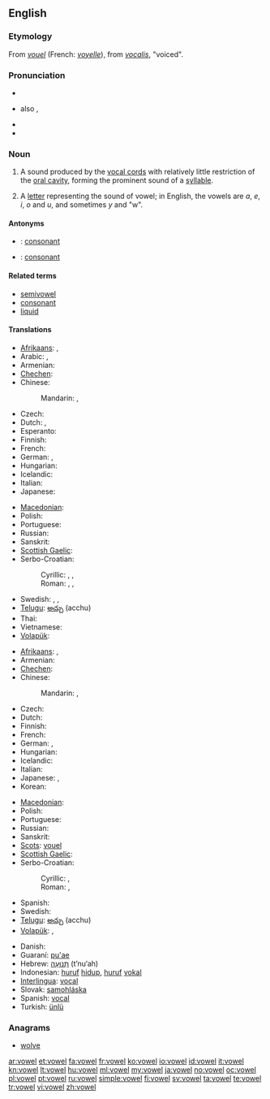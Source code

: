 ==English==
{{wikipedia}}

===Etymology===
From {{etyl|fro}} ''[[vouel]]'' (French: ''[[voyelle]]''), from {{etyl|la}} ''[[vocalis]]'', "voiced".

===Pronunciation===
* {{IPA|/ˈvaʊəl/}}
* {{a|US}} also {{IPA|/vaʊl/}}, {{SAMPA|/vaUl/}}
* {{audio|en-us-vowel.ogg|Audio (US)}}
* {{rhymes|aʊəl|aʊl}}

===Noun===
{{en-noun}}

# {{phonetics}} A sound produced by the [[vocal cords]] with relatively little restriction of the [[oral cavity]], forming the prominent sound of a [[syllable]].
# A [[letter]] representing the sound of vowel; in English, the vowels are ''a'', ''e'', ''i'', ''o'' and ''u'', and  sometimes ''y'' and "w".

====Antonyms====
* {{italbrac|sound}}: [[consonant]]
* {{italbrac|letter}}: [[consonant]]

====Related terms====
* [[semivowel]]
* [[consonant]]
* [[liquid]]

====Translations====
{{trans-top|sound}}
* [[Afrikaans]]: {{t|af|klinker}}, {{t|af|vokaal}}
* Arabic: {{t|ar|مصوت|m|tr=muṣawwat}}, {{t-|ar|حركة|f|tr=Háraka}}
* Armenian: {{t-|hy|ձայնավոր|tr=jaynavor}}
* [[Chechen]]: {{tø|ce|мукъаме}}
* Chinese:
*: Mandarin: {{t-|cmn|母音|tr=mǔyīn|sc=Hani}}, {{t-|cmn|元音|tr=yuányīn|sc=Hani}}
* Czech: {{t-|cs|samohláska|f}}
* Dutch: {{t|nl|klinker|m}}, {{t|nl|klinkerklank|m}}
* Esperanto: {{t|eo|vokalo}}
* Finnish: {{t+|fi|vokaali}}
* French: {{t+|fr|voyelle|f}}
* German: {{t+|de|Vokal|m}}, {{t+|de|Selbstlaut|m}}
* Hungarian: {{t+|hu|magánhangzó}}
* Icelandic: {{t-|is|sérhljóð|n}}
* Italian: {{t+|it|vocale|f}}
* Japanese: {{t+|ja|母音|tr=ぼいん, boin}}
{{trans-mid}}
* [[Macedonian]]: {{t|mk|самогласка|f|tr=samóglaska}}
* Polish: {{t+|pl|samogłoska|f}}
* Portuguese: {{t+|pt|vogal|f}}
* Russian: {{t-|ru|гласный|m|tr=glásnyj}}
* Sanskrit: {{t-|sa|स्वर|m|tr=svará|xs=Sanskrit}}
* [[Scottish Gaelic]]: {{t-|gd|fuaimreag|f|xs=Scottish Gaelic}}
* Serbo-Croatian:
*: Cyrillic: {{t-|sh|самоглас|m}}, {{t-|sh|самогласник|m|alt=са̏могласнӣк}}, {{t-|sh|вокал|m|alt=во̀ка̄л}}
*: Roman: {{t-|sh|samoglas|m}}, {{t-|sh|samoglasnik|m|alt=sȁmoglasnīk}}, {{t-|sh|vokal|m|alt=vòkāl}}
* Swedish: {{t|sv|vokal|c}}, {{t|sv|vokalljud|n}}, {{t|sv|självljud|n}} {{qualifier|archaic}}
* [[Telugu]]: [[అచ్చు]] (acchu)
* Thai: {{t|th|สระ|tr=sàrà}}
* Vietnamese: {{t+|vi|nguyên âm|xs=Vietnamese}}
* [[Volapük]]: {{t|vo|vokat}}
{{trans-bottom}}

{{trans-top|letter}}
* [[Afrikaans]]: {{t|af|klinker}}, {{t|af|vokaal}}
* Armenian: {{t-|hy|ձայնավոր|tr=jaynavor}}
* [[Chechen]]: {{tø|ce|мукъаме}}
* Chinese:
*: Mandarin: {{t-|cmn|母音|tr=mǔyīn|sc=Hani}},  {{t-|cmn|元音|tr=yuányīn|sc=Hani}}
* Czech: {{t-|cs|samohláska|f}}
* Dutch: {{t+|nl|klinker|m}}
* Finnish: {{t+|fi|vokaali}}
* French: {{t+|fr|voyelle|f}}
* German: {{t+|de|Vokal|m}}, {{t+|de|Selbstlaut|m}}
* Hungarian: {{t+|hu|magánhangzó}}
* Icelandic: {{t|is|sérhljóði|m}}
* Italian: {{t+|it|vocale|f}}
* Japanese: {{t+|ja|母音|tr=ぼいん, boin}}, {{t|ja|母音字|tr=ぼいんじ, boinji}}
* Korean: {{t|ko|모음|tr=mo-eum,母音|sc=Kore}}
{{trans-mid}}
* [[Macedonian]]: {{t|mk|самогласка|f|tr=samóglaska}}
* Polish: {{t+|pl|samogłoska|f}}
* Portuguese: {{t+|pt|vogal|f}}
* Russian: {{t-|ru|гласная|f|tr=glásnaja}}
* Sanskrit: {{t-|sa|स्वर|m|tr=svará|xs=Sanskrit}}
* [[Scots]]: [[vouel]]
* [[Scottish Gaelic]]: {{t-|gd|fuaimreag|f|xs=Scottish Gaelic}}
* Serbo-Croatian:
*: Cyrillic: {{t-|sh|самоглас|m}}, {{t-|sh|самогласник|m|alt=са̏могласнӣк}}
*: Roman: {{t-|sh|samoglas|m}}, {{t-|sh|samoglasnik|m|alt=sȁmoglasnīk}}
* Spanish: {{t|es|vocal|m}}
* Swedish: {{t+|sv|vokal|c}}
* [[Telugu]]: [[అచ్చు]] (acchu)
* [[Volapük]]: {{t|vo|vokat}}, {{t|vo|vokatatonat}}
{{trans-bottom}}

{{checktrans-top}}
* Danish: {{t|da|vokal}}
* Guaraní: [[pu'ae]]
* Hebrew: [[תנועה|תְּנוּעָה]] (t’nu‘ah) {{f}}
* Indonesian: [[huruf]] [[hidup]], [[huruf]] [[vokal]]
* [[Interlingua]]: [[vocal#Interlingua|vocal]]
* Slovak: [[samohláska]] {{f}}
* Spanish: [[vocal#Spanish|vocal]] {{f}}
* Turkish: [[ünlü]]
{{trans-bottom}}

===Anagrams===
* [[wolve#English|wolve]]

[[ar:vowel]]
[[et:vowel]]
[[fa:vowel]]
[[fr:vowel]]
[[ko:vowel]]
[[io:vowel]]
[[id:vowel]]
[[it:vowel]]
[[kn:vowel]]
[[lt:vowel]]
[[hu:vowel]]
[[ml:vowel]]
[[my:vowel]]
[[ja:vowel]]
[[no:vowel]]
[[oc:vowel]]
[[pl:vowel]]
[[pt:vowel]]
[[ru:vowel]]
[[simple:vowel]]
[[fi:vowel]]
[[sv:vowel]]
[[ta:vowel]]
[[te:vowel]]
[[tr:vowel]]
[[vi:vowel]]
[[zh:vowel]]